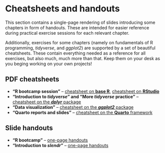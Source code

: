 # Cheatsheets and handouts {.unnumbered}

This section contains a single-page rendering of slides introducing some
chapters in form of handouts. These are intended for easier reference
during practical exercise sessions for each relevant chapter.

Additionally, exercises for some chapters (namely on fundamentals of
R programming, _tidyverse_, and _ggplot2_) are supported by a set of
beautiful cheatsheets. These contain everything needed as a reference
for all exercises, but also much, much more than that. Keep them on your
desk as you beging working on your own projects!

## PDF cheatsheets

- **"R bootcamp session"** -- [cheatsheet on **base R**](cheatsheets/base-r.pdf),
[cheatsheet on **RStudio**](cheatsheets/rstudio.pdf)
- **"Introduction to _tidyverse_" and "More _tidyverse_ practice"** -- [cheatsheet on the **_dplyr_** package](cheatsheets/dplyr.pdf)
- **"Data visualization"** -- [cheatsheet on the **_ggplot2_** package](cheatsheets/ggplot2.pdf)
- **"Quarto reports and slides"** -- [cheatsheet on the **Quarto** framework](cheatsheets/quarto.pdf)

## Slide handouts

- **"R bootcamp"** -- [one-page handouts](https://bodkan.net/simgen/handouts_r-bootcamp.html)
- **"Introduction to _slendr_"** -- [one-page handouts](https://bodkan.net/simgen/handouts_slendr.html)